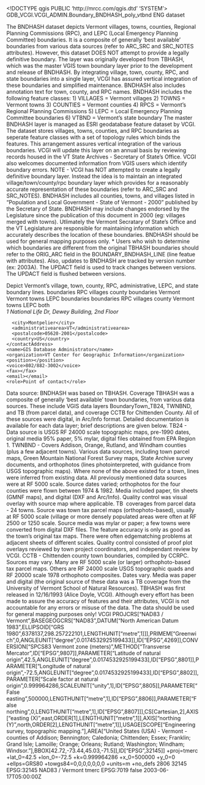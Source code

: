 <!DOCTYPE qgis PUBLIC 'http://mrcc.com/qgis.dtd' 'SYSTEM'>
<qgis version="3.32.1-Lima">
  <identifier>GDB_VCGI.VCGI_ADMIN.Boundary_BNDHASH_poly_vtbnd</identifier>
  <parentidentifier></parentidentifier>
  <language>ENG</language>
  <type>dataset</type>
  <title>BoundaryOther_BNDHASH</title>
  <abstract>The BNDHASH dataset depicts Vermont villages, towns, counties, Regional Planning Commissions (RPC), and LEPC (Local Emergency Planning Committee) boundaries. It is a composite of generally 'best available' boundaries from various data sources (refer to ARC_SRC and SRC_NOTES attributes). However, this dataset DOES NOT attempt to provide a legally definitive boundary. The layer was originally developed from TBHASH, which was the master VGIS town boundary layer prior to the development and release of BNDHASH. By integrating village, town, county, RPC, and state boundaries into a single layer, VCGI has assured vertical integration of these boundaries and simplified maintenance. BNDHASH also includes annotation text for town, county, and RPC names. BNDHASH includes the following feature classes: 1) VILLAGES = Vermont villages 2) TOWNS = Vermont towns 3) COUNTIES = Vermont counties 4) RPCS = Vermont's Regional Planning Commissions 5) LEPC = Local Emergency Planning Committee boundaries 6) VTBND = Vermont's state boundary The master BNDHASH layer is managed as ESRI geodatabase feature dataset by VCGI. The dataset stores villages, towns, counties, and RPC boundaries as seperate feature classes with a set of topology rules which binds the features. This arrangement assures vertical integration of the various boundaries. VCGI will update this layer on an annual basis by reviewing records housed in the VT State Archives - Secretary of State's Office. VCGI also welcomes documented information from VGIS users which identify boundary errors. NOTE - VCGI has NOT attempted to create a legally definitive boundary layer. Instead the idea is to maintain an integrated village/town/county/rpc boundary layer which provides for a reasonably accurate representation of these boundaries (refer to ARC_SRC and SRC_NOTES). BNDHASH includes all counties, towns, and villages listed in "Population and Local Government - State of Vermont - 2000" published by the Secretary of State. BNDHASH may include changes endorsed by the Legislature since the publication of this document in 2000 (eg: villages merged with towns). Utlimately the Vermont Secratary of State's Office and the VT Legislature are responsible for maintaining information which accurately describes the location of these boundaries. BNDHASH should be used for general mapping purposes only. * Users who wish to determine which boundaries are different from the original TBHASH boundaries should refer to the ORIG_ARC field in the BOUNDARY_BNDHASH_LINE (line featue with attributes). Also, updates to BNDHASH are tracked by version number (ex: 2003A). The UPDACT field is used to track changes between versions. The UPDACT field is flushed between versions.

Depict Vermont's village, town, county, RPC, administrative, LEPC, and state boundary lines.</abstract>
  <keywords vocabulary="Search keys">
    <keyword>boundaries</keyword>
    <keyword>RPC</keyword>
    <keyword>villages</keyword>
    <keyword>county</keyword>
    <keyword>boundaries</keyword>
    <keyword>Vermont</keyword>
    <keyword>Vermont</keyword>
    <keyword>towns</keyword>
    <keyword>LEPC</keyword>
  </keywords>
  <keywords vocabulary="gmd:topicCategory">
    <keyword>boundaries</keyword>
    <keyword>boundaries</keyword>
    <keyword>RPC</keyword>
    <keyword>villages</keyword>
    <keyword>county</keyword>
    <keyword>Vermont</keyword>
    <keyword>towns</keyword>
    <keyword>LEPC</keyword>
  </keywords>
  <contact>
    <contactAddress>
      <type>both</type>
      <address>1 National Life Dr, Dewey Building, 2nd Floor</address>
      <city>Montpelier</city>
      <administrativearea>VT</administrativearea>
      <postalcode>05620-2001</postalcode>
      <country>US</country>
    </contactAddress>
    <name>GIS Database Administrator</name>
    <organization>VT Center for Geographic Information</organization>
    <position></position>
    <voice>802/882-3002</voice>
    <fax></fax>
    <email></email>
    <role>Point of contact</role>
  </contact>
  <links>
    <link mimeType="" size="" description="" type="ESRI Shapefile format (compressed to ZIP format)" format="" name="SHP" url=""/>
  </links>
  <history>Data source: BNDHASH was based on TBHASH. Coverage TBHASH was a composite of generally 'best available' town boundaries, from various data sources. These include VGIS data layers BoundaryTown_TB24, TWNBND, and TB (from parcel data), and coverage CCTB for Chittenden County. All of these sources were digital, in Arc/Info format. Detailed documentation is available for each data layer; brief descriptions are given below. TB24 - Data source is USGS RF 24000 scale topographic maps, pre-1990 dates, original media 95% paper, 5% mylar, digital files obtained from EPA Region 1. TWNBND - Covers Addison, Orange, Rutland, and Windham counties (plus a few adjacent towns). Various data sources, including town parcel maps, Green Mountain National Forest Survey maps, State Archive survey documents, and orthophotos (lines photointerpreted, with guidance from USGS topographic maps). Where none of the above existed for a town, lines were inferred from existing data. All previously mentioned data sources were at RF 5000 scale. Source dates varied; orthophotos for the four counties were flown between 1974 &amp; 1982. Media included paper, tin sheets (GMNF maps), and digital (DXF and Arc/Info). Quality control was visual overlay with source map where applicable. TB \ coverages from parcel data - 24 towns. Source was town tax parcel maps (orthophoto-based), usually at RF 5000 scale (village or more densely populated areas were often at RF 2500 or 1250 scale. Source media was mylar or paper; a few towns were converted from digital DXF files. The feature accuracy is only as good as the town's original tax maps. There were often edgematching problems at adjacent sheets of different scales. Quality control consisted of proof plot overlays reviewed by town project coordinators, and independant review by VCGI. CCTB - Chittenden county town boundaries, compiled by CCRPC. Sources may vary. Many are RF 5000 scale (or larger) orthophoto-based tax parcel maps. Others are RF 24000 scale USGS topographic quads and RF 20000 scale 1978 orthophoto composites. Dates vary. Media was paper and digital (the original source of these data was a TB coverage from the University of Vermont School of Natural Resources). TBHASH was first released in 12/16/1993 (Alice Doyle, VCGI).</history>
  <dates>
    <date type="Published" value="2003-06-17T00:00:00"/>
  </dates>
  <fees></fees>
  <constraints type="Security constraints"></constraints>
  <constraints type="Limitations of use">Although every effort has been made to assure the accuracy of features and their attributes, VCGI is not accountable for any errors or misuse of the data. The data should be used for general mapping purposes only!</constraints>
  <rights>VCGI</rights>
  <encoding></encoding>
  <crs>
    <spatialrefsys nativeFormat="Wkt">
      <wkt>PROJCRS["NAD83 / Vermont",BASEGEOGCRS["NAD83",DATUM["North American Datum 1983",ELLIPSOID["GRS 1980",6378137,298.257222101,LENGTHUNIT["metre",1]]],PRIMEM["Greenwich",0,ANGLEUNIT["degree",0.0174532925199433]],ID["EPSG",4269]],CONVERSION["SPCS83 Vermont zone (meters)",METHOD["Transverse Mercator",ID["EPSG",9807]],PARAMETER["Latitude of natural origin",42.5,ANGLEUNIT["degree",0.0174532925199433],ID["EPSG",8801]],PARAMETER["Longitude of natural origin",-72.5,ANGLEUNIT["degree",0.0174532925199433],ID["EPSG",8802]],PARAMETER["Scale factor at natural origin",0.999964286,SCALEUNIT["unity",1],ID["EPSG",8805]],PARAMETER["False easting",500000,LENGTHUNIT["metre",1],ID["EPSG",8806]],PARAMETER["False northing",0,LENGTHUNIT["metre",1],ID["EPSG",8807]]],CS[Cartesian,2],AXIS["easting (X)",east,ORDER[1],LENGTHUNIT["metre",1]],AXIS["northing (Y)",north,ORDER[2],LENGTHUNIT["metre",1]],USAGE[SCOPE["Engineering survey, topographic mapping."],AREA["United States (USA) - Vermont - counties of Addison; Bennington; Caledonia; Chittenden; Essex; Franklin; Grand Isle; Lamoille; Orange; Orleans; Rutland; Washington; Windham; Windsor."],BBOX[42.72,-73.44,45.03,-71.5]],ID["EPSG",32145]]</wkt>
      <proj4>+proj=tmerc +lat_0=42.5 +lon_0=-72.5 +k=0.999964286 +x_0=500000 +y_0=0 +ellps=GRS80 +towgs84=0,0,0,0,0,0,0 +units=m +no_defs</proj4>
      <srsid>2806</srsid>
      <srid>32145</srid>
      <authid>EPSG:32145</authid>
      <description>NAD83 / Vermont</description>
      <projectionacronym>tmerc</projectionacronym>
      <ellipsoidacronym>EPSG:7019</ellipsoidacronym>
      <geographicflag>false</geographicflag>
    </spatialrefsys>
  </crs>
  <extent>
    <spatial minz="0" maxz="0" maxx="-71.4652810000000045" miny="42.72278899999999879" dimensions="2" crs="EPSG:32145" minx="-73.45416199999999662" maxy="45.01836099999999874"/>
    <temporal>
      <period>
        <start>2003-06-17T05:00:00Z</start>
        <end></end>
      </period>
    </temporal>
    <temporal>
      <period>
        <start></start>
        <end></end>
      </period>
    </temporal>
  </extent>
</qgis>
